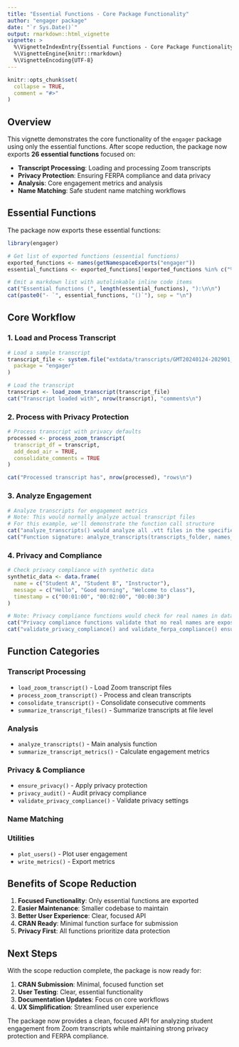 ```yaml
---
title: "Essential Functions - Core Package Functionality"
author: "engager package"
date: "`r Sys.Date()`"
output: rmarkdown::html_vignette
vignette: >
  %\VignetteIndexEntry{Essential Functions - Core Package Functionality}
  %\VignetteEngine{knitr::rmarkdown}
  %\VignetteEncoding{UTF-8}
---
```


```r
knitr::opts_chunk$set(
  collapse = TRUE,
  comment = "#>"
)
```

## Overview

This vignette demonstrates the core functionality of the `engager` package using only the essential functions. After scope reduction, the package now exports **26 essential functions** focused on:

- **Transcript Processing**: Loading and processing Zoom transcripts
- **Privacy Protection**: Ensuring FERPA compliance and data privacy
- **Analysis**: Core engagement metrics and analysis
- **Name Matching**: Safe student name matching workflows

## Essential Functions

The package now exports these essential functions:

```r
library(engager)

# Get list of exported functions (essential functions)
exported_functions <- names(getNamespaceExports("engager"))
essential_functions <- exported_functions[!exported_functions %in% c("%>%")] # Exclude pipe operator

# Emit a markdown list with autolinkable inline code items
cat("Essential functions (", length(essential_functions), "):\n\n")
cat(paste0("- `", essential_functions, "()`"), sep = "\n")
```

## Core Workflow

### 1. Load and Process Transcript

```r
# Load a sample transcript
transcript_file <- system.file("extdata/transcripts/GMT20240124-202901_Recording.transcript.vtt",
  package = "engager"
)

# Load the transcript
transcript <- load_zoom_transcript(transcript_file)
cat("Transcript loaded with", nrow(transcript), "comments\n")
```

### 2. Process with Privacy Protection

```r
# Process transcript with privacy defaults
processed <- process_zoom_transcript(
  transcript_df = transcript,
  add_dead_air = TRUE,
  consolidate_comments = TRUE
)

cat("Processed transcript has", nrow(processed), "rows\n")
```

### 3. Analyze Engagement

```r
# Analyze transcripts for engagement metrics
# Note: This would normally analyze actual transcript files
# For this example, we'll demonstrate the function call structure
cat("analyze_transcripts() would analyze all .vtt files in the specified folder\n")
cat("Function signature: analyze_transcripts(transcripts_folder, names_to_exclude, write, output_path)\n")
```

### 4. Privacy and Compliance

```r
# Check privacy compliance with synthetic data
synthetic_data <- data.frame(
  name = c("Student A", "Student B", "Instructor"),
  message = c("Hello", "Good morning", "Welcome to class"),
  timestamp = c("00:01:00", "00:02:00", "00:00:30")
)

# Note: Privacy compliance functions would check for real names in data
cat("Privacy compliance functions validate that no real names are exposed\n")
cat("validate_privacy_compliance() and validate_ferpa_compliance() ensure FERPA compliance\n")
```

## Function Categories

### Transcript Processing
- `load_zoom_transcript()` - Load Zoom transcript files
- `process_zoom_transcript()` - Process and clean transcripts
- `consolidate_transcript()` - Consolidate consecutive comments
- `summarize_transcript_files()` - Summarize transcripts at file level

### Analysis
- `analyze_transcripts()` - Main analysis function
- `summarize_transcript_metrics()` - Calculate engagement metrics

### Privacy & Compliance
- `ensure_privacy()` - Apply privacy protection
- `privacy_audit()` - Audit privacy compliance
- `validate_privacy_compliance()` - Validate privacy settings

### Name Matching
<!-- The core name-matching helpers are currently internal/non-exported. Public workflows will be linked here when exported. -->

### Utilities
- `plot_users()` - Plot user engagement
- `write_metrics()` - Export metrics

## Benefits of Scope Reduction

1. **Focused Functionality**: Only essential functions are exported
2. **Easier Maintenance**: Smaller codebase to maintain
3. **Better User Experience**: Clear, focused API
4. **CRAN Ready**: Minimal function surface for submission
5. **Privacy First**: All functions prioritize data protection

## Next Steps

With the scope reduction complete, the package is now ready for:

1. **CRAN Submission**: Minimal, focused function set
2. **User Testing**: Clear, essential functionality
3. **Documentation Updates**: Focus on core workflows
4. **UX Simplification**: Streamlined user experience

The package now provides a clean, focused API for analyzing student engagement from Zoom transcripts while maintaining strong privacy protection and FERPA compliance.
